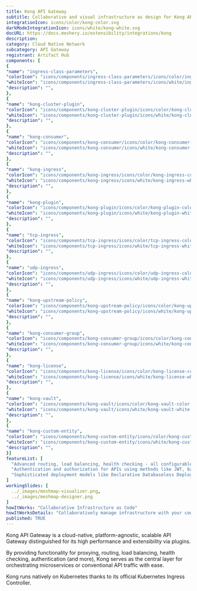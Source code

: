 ```yaml
---
title: Kong API Gateway
subtitle: Collaborative and visual infrastructure as design for Kong API Gateway
integrationIcon: icons/color/kong-color.svg
darkModeIntegrationIcon: icons/white/kong-white.svg
docURL: https://docs.meshery.io/extensibility/integrations/kong
description: 
category: Cloud Native Network
subcategory: API Gateway
registrant: Artifact Hub
components: [
{
"name": "ingress-class-parameters",
"colorIcon": "icons/components/ingress-class-parameters/icons/color/ingress-class-parameters-color.svg",
"whiteIcon": "icons/components/ingress-class-parameters/icons/white/ingress-class-parameters-white.svg",
"description": "",
},
{
"name": "kong-cluster-plugin",
"colorIcon": "icons/components/kong-cluster-plugin/icons/color/kong-cluster-plugin-color.svg",
"whiteIcon": "icons/components/kong-cluster-plugin/icons/white/kong-cluster-plugin-white.svg",
"description": "",
},
{
"name": "kong-consumer",
"colorIcon": "icons/components/kong-consumer/icons/color/kong-consumer-color.svg",
"whiteIcon": "icons/components/kong-consumer/icons/white/kong-consumer-white.svg",
"description": "",
},
{
"name": "kong-ingress",
"colorIcon": "icons/components/kong-ingress/icons/color/kong-ingress-color.svg",
"whiteIcon": "icons/components/kong-ingress/icons/white/kong-ingress-white.svg",
"description": "",
},
{
"name": "kong-plugin",
"colorIcon": "icons/components/kong-plugin/icons/color/kong-plugin-color.svg",
"whiteIcon": "icons/components/kong-plugin/icons/white/kong-plugin-white.svg",
"description": "",
},
{
"name": "tcp-ingress",
"colorIcon": "icons/components/tcp-ingress/icons/color/tcp-ingress-color.svg",
"whiteIcon": "icons/components/tcp-ingress/icons/white/tcp-ingress-white.svg",
"description": "",
},
{
"name": "udp-ingress",
"colorIcon": "icons/components/udp-ingress/icons/color/udp-ingress-color.svg",
"whiteIcon": "icons/components/udp-ingress/icons/white/udp-ingress-white.svg",
"description": "",
},
{
"name": "kong-upstream-policy",
"colorIcon": "icons/components/kong-upstream-policy/icons/color/kong-upstream-policy-color.svg",
"whiteIcon": "icons/components/kong-upstream-policy/icons/white/kong-upstream-policy-white.svg",
"description": "",
},
{
"name": "kong-consumer-group",
"colorIcon": "icons/components/kong-consumer-group/icons/color/kong-consumer-group-color.svg",
"whiteIcon": "icons/components/kong-consumer-group/icons/white/kong-consumer-group-white.svg",
"description": "",
},
{
"name": "kong-license",
"colorIcon": "icons/components/kong-license/icons/color/kong-license-color.svg",
"whiteIcon": "icons/components/kong-license/icons/white/kong-license-white.svg",
"description": "",
},
{
"name": "kong-vault",
"colorIcon": "icons/components/kong-vault/icons/color/kong-vault-color.svg",
"whiteIcon": "icons/components/kong-vault/icons/white/kong-vault-white.svg",
"description": "",
},
{
"name": "kong-custom-entity",
"colorIcon": "icons/components/kong-custom-entity/icons/color/kong-custom-entity-color.svg",
"whiteIcon": "icons/components/kong-custom-entity/icons/white/kong-custom-entity-white.svg",
"description": "",
}]
featureList: [
  "Advanced routing, load balancing, health checking - all configurable via a RESTful admin API or declarative configuration.",
  "Authentication and authorization for APIs using methods like JWT, basic auth, OAuth, ACLs and more.",
  "Sophisticated deployment models like Declarative Databaseless Deployment and Hybrid Deployment (control plane/data plane separation) without any vendor lock-in."
]
workingSlides: [
  ../_images/meshmap-visualizer.png,
  ../_images/meshmap-designer.png
]
howItWorks: "Collaborative Infrastructure as Code"
howItWorksDetails: "Collaboratively manage infrastructure with your coworkers synchronously sharing the same designs."
published: TRUE
---
```

<p>
Kong API Gateway is a cloud-native, platform-agnostic, scalable API Gateway distinguished for its high performance and extensibility via plugins.
</p>
<p>
By providing functionality for proxying, routing, load balancing, health checking, authentication (and more), Kong serves as the central layer for orchestrating microservices or conventional API traffic with ease.
</p>
<p>
Kong runs natively on Kubernetes thanks to its official Kubernetes Ingress Controller.</p>
